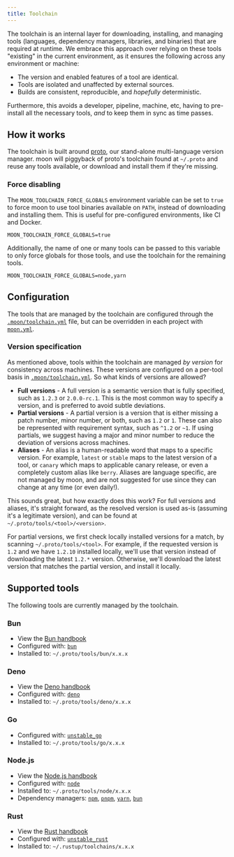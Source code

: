 ```yaml
---
title: Toolchain
---
```


The toolchain is an internal layer for downloading, installing, and managing tools (languages,
dependency managers, libraries, and binaries) that are required at runtime. We embrace this approach
over relying on these tools "existing" in the current environment, as it ensures the following
across any environment or machine:

- The version and enabled features of a tool are identical.
- Tools are isolated and unaffected by external sources.
- Builds are consistent, reproducible, and _hopefully_ deterministic.

Furthermore, this avoids a developer, pipeline, machine, etc, having to pre-install all the
necessary tools, _and_ to keep them in sync as time passes.

## How it works

The toolchain is built around [proto](/proto), our stand-alone multi-language version manager. moon
will piggyback of proto's toolchain found at `~/.proto` and reuse any tools available, or download
and install them if they're missing.

### Force disabling

The `MOON_TOOLCHAIN_FORCE_GLOBALS` environment variable can be set to `true` to force moon to use
tool binaries available on `PATH`, instead of downloading and installing them. This is useful for
pre-configured environments, like CI and Docker.

```shell
MOON_TOOLCHAIN_FORCE_GLOBALS=true
```

Additionally, the name of one or many tools can be passed to this variable to only force globals for
those tools, and use the toolchain for the remaining tools.

```shell
MOON_TOOLCHAIN_FORCE_GLOBALS=node,yarn
```

## Configuration

The tools that are managed by the toolchain are configured through the
[`.moon/toolchain.yml`](../config/toolchain) file, but can be overridden in each project with
[`moon.yml`](../config/project#toolchain).

### Version specification

As mentioned above, tools within the toolchain are managed _by version_ for consistency across
machines. These versions are configured on a per-tool basis in
[`.moon/toolchain.yml`](../config/toolchain). So what kinds of versions are allowed?

- **Full versions** - A full version is a semantic version that is fully specified, such as `1.2.3`
  or `2.0.0-rc.1`. This is the most common way to specify a version, and is preferred to avoid
  subtle deviations.
- **Partial versions** - A partial version is a version that is either missing a patch number, minor
  number, or both, such as `1.2` or `1`. These can also be represented with requirement syntax, such
  as `^1.2` or `~1`. If using partials, we suggest having a major and minor number to reduce the
  deviation of versions across machines.
- **Aliases** - An alias is a human-readable word that maps to a specific version. For example,
  `latest` or `stable` maps to the latest version of a tool, or `canary` which maps to applicable
  canary release, or even a completely custom alias like `berry`. Aliases are language specific, are
  not managed by moon, and are not suggested for use since they can change at any time (or even
  daily!).

This sounds great, but how exactly does this work? For full versions and aliases, it's straight
forward, as the resolved version is used as-is (assuming it's a legitimate version), and can be
found at `~/.proto/tools/<tool>/<version>`.

For partial versions, we first check locally installed versions for a match, by scanning
`~/.proto/tools/<tool>`. For example, if the requested version is `1.2` and we have `1.2.10`
installed locally, we'll use that version instead of downloading the latest `1.2.*` version.
Otherwise, we'll download the latest version that matches the partial version, and install it
locally.

## Supported tools

The following tools are currently managed by the toolchain.

### Bun

- View the [Bun handbook](../guides/javascript/bun-handbook)
- Configured with: [`bun`](../config/toolchain#bun)
- Installed to: `~/.proto/tools/bun/x.x.x`

### Deno

- View the [Deno handbook](../guides/javascript/deno-handbook)
- Configured with: [`deno`](../config/toolchain#deno)
- Installed to: `~/.proto/tools/deno/x.x.x`

### Go

- Configured with: [`unstable_go`](../config/toolchain#unstable_go)
- Installed to: `~/.proto/tools/go/x.x.x`

### Node.js

- View the [Node.js handbook](../guides/javascript/node-handbook)
- Configured with: [`node`](../config/toolchain#node)
- Installed to: `~/.proto/tools/node/x.x.x`
- Dependency managers: [`npm`][pm], [`pnpm`][pm], [`yarn`][pm], [`bun`][pm]

### Rust

- View the [Rust handbook](../guides/rust/handbook)
- Configured with: [`unstable_rust`](../config/toolchain#unstable_rust)
- Installed to: `~/.rustup/toolchains/x.x.x`

[pm]: ../config/toolchain#npm-pnpm-yarn-bun
